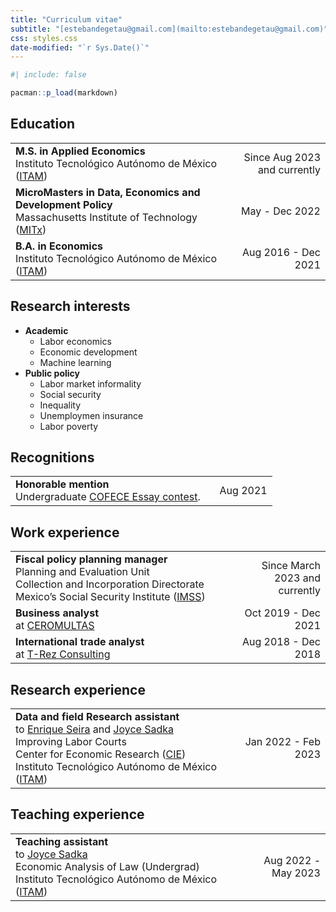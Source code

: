 ```yaml
---
title: "Curriculum vitae"
subtitle: "[estebandegetau@gmail.com](mailto:estebandegetau@gmail.com)"
css: styles.css
date-modified: "`r Sys.Date()`"
---
```


```r
#| include: false

pacman::p_load(markdown)

```

## Education

<!-- 
Headerless table -->
+----------------------------------------------------------------+----------------------------:+
| **M.S. in Applied Economics**<br>                              |Since Aug 2023 and currently |
| Instituto Tecnológico Autónomo de México                       |                             |
| ([ITAM](https://www.itam.mx/en))                               |                             |
+----------------------------------------------------------------+-----------------------------+
| **MicroMasters in Data, Economics and Development Policy**<br> |   May - Dec 2022            |
| Massachusetts Institute of Technology                          |                             |
| ([MITx](https://micromasters.mit.edu/dedp/))                   |                             |
+----------------------------------------------------------------+-----------------------------+
| **B.A. in Economics**<br>                                      | Aug 2016 - Dec 2021         |
| Instituto Tecnológico Autónomo de México                       |                             |
| ([ITAM](https://www.itam.mx/en))                               |                             |
+----------------------------------------------------------------+-----------------------------+

## Research interests

- **Academic**
  -   Labor economics
  -   Economic development
  -   Machine learning

- **Public policy**
  -  Labor market informality
  -  Social security
  -  Inequality
  -  Unemploymen insurance
  -  Labor poverty

## Recognitions


+------------------------------------------------------------------------------------------+-------------------------:+
| **Honorable mention**<br>Undergraduate                                                   | Aug 2021                 |
| [COFECE Essay contest](https://www.cofece.mx/revista-del-premio-cofece-de-ensayo-2021/). |                          |
+------------------------------------------------------------------------------------------+--------------------------+

## Work experience


+--------------------------------------------------------------------------------+------------------------------:+
| **Fiscal policy planning manager**                                             |Since March 2023 and currently | 
| <br>Planning and Evaluation Unit                                               |                               |
| <br>Collection and Incorporation Directorate                                   |                               |
| <br>Mexico's Social Security Institute ([IMSS](https://www.gob.mx/imss))       |                               |
+--------------------------------------------------------------------------------+-------------------------------+
|**Business analyst**                                                            | Oct 2019 - Dec 2021           |
|<br>at [CEROMULTAS](https://ceromultas.mx/)                                     |                               |
+--------------------------------------------------------------------------------+-------------------------------+
|**International trade analyst**                                                 | Aug 2018 - Dec 2018           |
|<br>at [T-Rez Consulting](https://www.t-rezconsulting.com/)                     |                               |
+--------------------------------------------------------------------------------+-------------------------------+

## Research experience

+--------------------------------------------------------------------------------+------------------------------:+
|**Data and field Research assistant**                                           | Jan 2022 - Feb 2023           |
|<br>to [Enrique Seira](http://econ.msu.edu/faculty/seira/index.php)             |                               |
| and [Joyce Sadka](https://faculty.itam.mx/facultad/4943-joyce-carol-sadka)     |                               |
|<br>Improving Labor Courts                                                      |                               |
|<br>Center for Economic Research ([CIE](http://cie.itam.mx/))                   |                               |
|<br>Instituto Tecnológico Autónomo de México ([ITAM](https://www.itam.mx/en))   |                               |
+--------------------------------------------------------------------------------+-------------------------------+

## Teaching experience

+--------------------------------------------------------------------------------+------------------------------:+
|**Teaching assistant**                                                          | Aug 2022 - May 2023           |
|<br>to [Joyce Sadka](https://faculty.itam.mx/facultad/4943-joyce-carol-sadka)   |                               |
|<br>Economic Analysis of Law (Undergrad)                                        |                               |
|<br>Instituto Tecnológico Autónomo de México ([ITAM](https://www.itam.mx/en))   |                               |
+--------------------------------------------------------------------------------+-------------------------------+